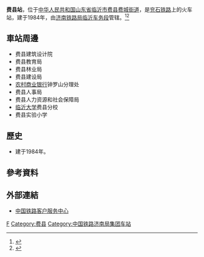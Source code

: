 {{Infobox China railway station
|车站名称 =费县站
|图片 = 
|图片介绍 = 
|其他名称 = 
|车站拼音 = Feixian
|英文名称 =Feixian Railway Station
|电报码 = FXK
|拼音码 = FXI
|车站代码 = 38075<ref>{{cite book|title=中华人民共和国铁路车站代码（GB/T 10302-2010）|publisher=中国标准出版社|year=2010|isbn=155066140495|ignore-isbn-error=true|pages=10}}</ref>
|车站位置 = [[山东省|山东省]][[临沂市|临沂市]][[费县|费县]][[费城街道|费城街道]]
|坐标 = 
|归属 = [[济南铁路局|济南铁路局]][[临沂车务段|临沂车务段]]
|线路 = [[兖石铁路|兖石铁路]]
|车站等级 =[[三等站_(中铁)|三等站]]
|使用状态 = 
|月台数目 = 
|股道数目 = 
}}
'''费县站'''，位于[[中华人民共和国|中华人民共和国]][[山东省|山东省]][[临沂市|临沂市]][[费县|费县]][[费城街道|费城街道]]，是[[兖石铁路|兖石铁路]]上的火车站，建于1984年，由[[济南铁路局|济南铁路局]][[临沂车务段|临沂车务段]]管辖。<ref>{{Cite web |url=http://search.huochepiao.com/huochezhan/jieshao/1557.htm |title=费县火车站介绍 |access-date=2016-08-29 |archive-date=2017-01-04 |archive-url=https://web.archive.org/web/20170104235106/http://search.huochepiao.com/huochezhan/jieshao/1557.htm |dead-url=no }}</ref><ref>{{cite news|author=王希层|url=http://sd.china.com/linyi/yaowen/11177596/20160516/22656410.html|title=临沂车务段5月15日实施新列车运行图 新增旅客列车4对|publisher=中华网|date=2016-05-16|accessdate=2017-01-04|quote=临沂车务段隶属济南铁路局，管内有13个车站办理客运业务，办理客运业务的车站有：曲阜、泗水、平邑、费县、临沂、莒南、郯城、临沂北、沂南、沂水、莒县、五莲、兰陵北站|archive-url=https://web.archive.org/web/20170104233819/http://sd.china.com/linyi/yaowen/11177596/20160516/22656410.html|archive-date=2017-01-04|dead-url=yes}}</ref>

==車站周邊==
* 费县建筑设计院
* 费县教育局
* 费县林业局
* 费县建设局
* [[农村商业银行|农村商业银行]]钟罗山分理处
* 费县人事局
* 费县人力资源和社会保障局
* [[临沂大学|临沂大学]]费县分校
* 费县实验小学

==歷史==
* 建于1984年。
==參考資料==
{{reflist}}

==外部連結==
* [http://www.12306.cn/mormhweb/ 中国铁路客户服务中心]{{Wayback|url=http://www.12306.cn/mormhweb/ |date=20180205163941 }}

{{China-rail-stub}}
{{兖石铁路}}
[[Category:临沂市铁路车站|F]]
[[Category:费县|Category:费县]]
[[Category:中国铁路济南局集团车站|Category:中国铁路济南局集团车站]]
